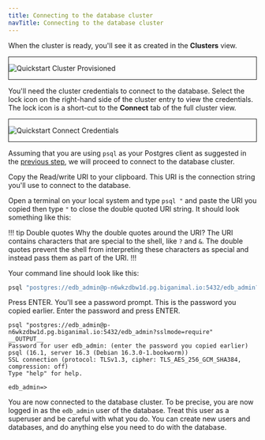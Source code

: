 ```yaml
---
title: Connecting to the database cluster
navTitle: Connecting to the database cluster
---
```


When the cluster is ready, you'll see it as created in the **Clusters** view. 

<div style="border: 1px solid;margin: 1em auto 1em">

![Quickstart Cluster Provisioned](images/qs_cluster_provisioned.png)

</div>

You'll need the cluster credentials to connect to the database. Select the lock icon on the right-hand side of the cluster entry to view the credentials. The lock icon is a short-cut to the **Connect** tab of the full cluster view.

<div style="border: 1px solid;margin: 1em auto 1em">

![Quickstart Connect Credentials](images/qs_connect_credentials.png)

</div>

Assuming that you are using `psql` as your Postgres client as suggested in the [previous step](creating_a_database_cluster.mdx), we will proceed to connect to the database cluster.

Copy the Read/write URI to your clipboard. This URI is the connection string you'll use to connect to the database.

Open a terminal on your local system and type `psql "` and paste the URI you copied then type `"` to close the double quoted URI string. It should look something like this:

!!! tip Double quotes
Why the double quotes around the URI? The URI contains characters that are special to the shell, like `?` and `&`. The double quotes prevent the shell from interpreting these characters as special and instead pass them as part of the URI.
!!!

Your command line should look like this:

```bash
psql "postgres://edb_admin@p-n6wkzdbw1d.pg.biganimal.io:5432/edb_admin?sslmode=require"
```

Press ENTER. You'll see a password prompt. This is the password you copied earlier. Enter the password and press ENTER.

```
psql "postgres://edb_admin@p-n6wkzdbw1d.pg.biganimal.io:5432/edb_admin?sslmode=require"
__OUTPUT__
Password for user edb_admin: (enter the password you copied earlier)
psql (16.1, server 16.3 (Debian 16.3.0-1.bookworm))
SSL connection (protocol: TLSv1.3, cipher: TLS_AES_256_GCM_SHA384, compression: off)
Type "help" for help.

edb_admin=>
```


You are now connected to the database cluster. To be precise, you are now logged in as the `edb_admin` user of the database. Treat this user as a superuser and be careful with what you do. You can create new users and databases, and do anything else you need to do with the database.


